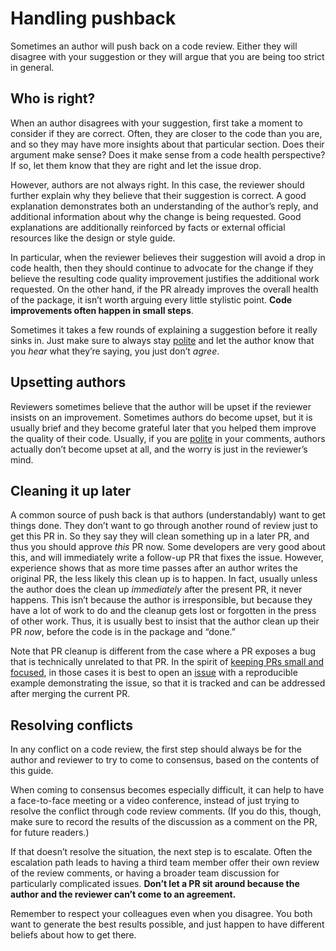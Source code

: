 # Handling pushback {#sec-pushback}

Sometimes an author will push back on a code review.
Either they will disagree with your suggestion or they will argue that you are being too strict in general.

## Who is right? {#sec-who-is-right}

When an author disagrees with your suggestion, first take a moment to consider if they are correct.
Often, they are closer to the code than you are, and so they may have more insights about that particular section.
Does their argument make sense?
Does it make sense from a code health perspective?
If so, let them know that they are right and let the issue drop.

However, authors are not always right.
In this case, the reviewer should further explain why they believe that their suggestion is correct.
A good explanation demonstrates both an understanding of the author's reply, and additional information about why the change is being requested.
Good explanations are additionally reinforced by facts or external official resources like the design or style guide.

In particular, when the reviewer believes their suggestion will avoid a drop in code health, then they should continue to advocate for the change if they believe the resulting code quality improvement justifies the additional work requested.
On the other hand, if the PR already improves the overall health of the package, it isn't worth arguing every little stylistic point.
**Code improvements often happen in small steps**.

Sometimes it takes a few rounds of explaining a suggestion before it really sinks in.
Just make sure to always stay [polite](#sec-courtesy) and let the author know that you *hear* what they're saying, you just don't *agree*.

## Upsetting authors {#upsetting_developers}

Reviewers sometimes believe that the author will be upset if the reviewer insists on an improvement.
Sometimes authors do become upset, but it is usually brief and they become grateful later that you helped them improve the quality of their code.
Usually, if you are [polite](#sec-courtesy) in your comments, authors actually don't become upset at all, and the worry is just in the reviewer's mind.

## Cleaning it up later {#later}

A common source of push back is that authors (understandably) want to get things done.
They don't want to go through another round of review just to get this PR in.
So they say they will clean something up in a later PR, and thus you should approve *this* PR now.
Some developers are very good about this, and will immediately write a follow-up PR that fixes the issue.
However, experience shows that as more time passes after an author writes the original PR, the less likely this clean up is to happen.
In fact, usually unless the author does the clean up *immediately* after the present PR, it never happens.
This isn't because the author is irresponsible, but because they have a lot of work to do and the cleanup gets lost or forgotten in the press of other work.
Thus, it is usually best to insist that the author clean up their PR *now*, before the code is in the package and "done."

Note that PR cleanup is different from the case where a PR exposes a bug that is technically unrelated to that PR.
In the spirit of [keeping PRs small and focused](#sec-focused), in those cases it is best to open an [issue](#sec-issues) with a reproducible example demonstrating the issue, so that it is tracked and can be addressed after merging the current PR.

## Resolving conflicts {#sec-conflicts}

In any conflict on a code review, the first step should always be for the author and reviewer to try to come to consensus, based on the contents of this guide.

When coming to consensus becomes especially difficult, it can help to have a face-to-face meeting or a video conference, instead of just trying to resolve the conflict through code review comments.
(If you do this, though, make sure to record the results of the discussion as a comment on the PR, for future readers.)

If that doesn't resolve the situation, the next step is to escalate.
Often the escalation path leads to having a third team member offer their own review of the review comments, or having a broader team discussion for particularly complicated issues.
**Don't let a PR sit around because the author and the reviewer can't come to an agreement.**

Remember to respect your colleagues even when you disagree.
You both want to generate the best results possible, and just happen to have different beliefs about how to get there.
